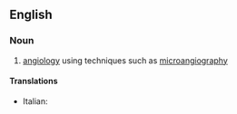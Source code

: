 ==English==

===Noun===
{{en-noun|-}}

# {{lb|en|medicine}} [[angiology]] using techniques such as [[microangiography]]

====Translations====
{{trans-top|angiology using techniques}}
* Italian: {{t|it|microangiologia|f}}
{{trans-mid}}
{{trans-bottom}}
